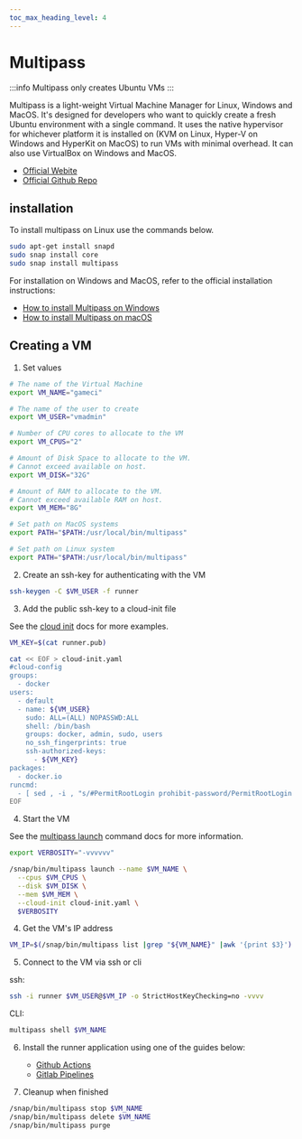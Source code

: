 ```yaml
---
toc_max_heading_level: 4
---
```


# Multipass

:::info Multipass only creates Ubuntu VMs :::

Multipass is a light-weight Virtual Machine Manager for Linux, Windows and MacOS. It's designed for
developers who want to quickly create a fresh Ubuntu environment with a single command. It uses the
native hypervisor for whichever platform it is installed on (KVM on Linux, Hyper-V on Windows and
HyperKit on MacOS) to run VMs with minimal overhead. It can also use VirtualBox on Windows and
MacOS.

- [Official Webite](https://multipass.run/)
- [Official Github Repo](https://github.com/canonical/multipass)

## installation

To install multipass on Linux use the commands below.

```bash
sudo apt-get install snapd
sudo snap install core
sudo snap install multipass
```

For installation on Windows and MacOS, refer to the official installation instructions:

- [How to install Multipass on Windows](https://multipass.run/docs/installing-on-windows)
- [How to install Multipass on macOS](https://multipass.run/docs/installing-on-macos)

## Creating a VM

1. Set values

```bash
# The name of the Virtual Machine
export VM_NAME="gameci"

# The name of the user to create
export VM_USER="vmadmin"

# Number of CPU cores to allocate to the VM
export VM_CPUS="2"

# Amount of Disk Space to allocate to the VM.
# Cannot exceed available on host.
export VM_DISK="32G"

# Amount of RAM to allocate to the VM.
# Cannot exceed available RAM on host.
export VM_MEM="8G"

# Set path on MacOS systems
export PATH="$PATH:/usr/local/bin/multipass"

# Set path on Linux system
export PATH="$PATH:/usr/local/bin/multipass"
```

2. Create an ssh-key for authenticating with the VM

```bash
ssh-keygen -C $VM_USER -f runner
```

3. Add the public ssh-key to a cloud-init file

See the [cloud init](https://cloudinit.readthedocs.io/en/latest/topics/examples.html) docs for more
examples.

```bash
VM_KEY=$(cat runner.pub)

cat << EOF > cloud-init.yaml
#cloud-config
groups:
  - docker
users:
  - default
  - name: ${VM_USER}
    sudo: ALL=(ALL) NOPASSWD:ALL
    shell: /bin/bash
    groups: docker, admin, sudo, users
    no_ssh_fingerprints: true
    ssh-authorized-keys:
      - ${VM_KEY}
packages:
  - docker.io
runcmd:
  - [ sed , -i , "s/#PermitRootLogin prohibit-password/PermitRootLogin no/g" , /etc/ssh/sshd_config ]
EOF
```

4. Start the VM

See the [multipass launch](https://multipass.run/docs/launch-command) command docs for more
information.

```bash
export VERBOSITY="-vvvvvv"

/snap/bin/multipass launch --name $VM_NAME \
  --cpus $VM_CPUS \
  --disk $VM_DISK \
  --mem $VM_MEM \
  --cloud-init cloud-init.yaml \
  $VERBOSITY
```

4. Get the VM's IP address

```bash
VM_IP=$(/snap/bin/multipass list |grep "${VM_NAME}" |awk '{print $3}')
```

5. Connect to the VM via ssh or cli

ssh:

```bash
ssh -i runner $VM_USER@$VM_IP -o StrictHostKeyChecking=no -vvvv
```

CLI:

```bash
multipass shell $VM_NAME
```

6. Install the runner application using one of the guides below:

   - [Github Actions](../04-runner-application-installation/02-github-actions.mdx)
   - [Gitlab Pipelines](../04-runner-application-installation/01-gitlab-pipelines.mdx)

7. Cleanup when finished

```bash
/snap/bin/multipass stop $VM_NAME
/snap/bin/multipass delete $VM_NAME
/snap/bin/multipass purge
```
